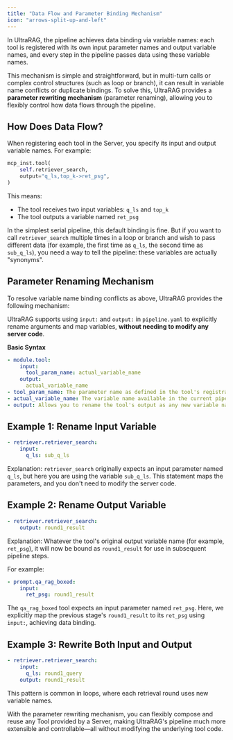```yaml
---
title: "Data Flow and Parameter Binding Mechanism"
icon: "arrows-split-up-and-left"
---
```


In UltraRAG, the pipeline achieves data binding via variable names: each tool is registered with its own input parameter names and output variable names, and every step in the pipeline passes data using these variable names.

This mechanism is simple and straightforward, but in multi-turn calls or complex control structures (such as loop or branch), it can result in variable name conflicts or duplicate bindings. To solve this, UltraRAG provides a **parameter rewriting mechanism** (parameter renaming), allowing you to flexibly control how data flows through the pipeline.

## How Does Data Flow?

When registering each tool in the Server, you specify its input and output variable names. For example:

```python
mcp_inst.tool(
    self.retriever_search,
    output="q_ls,top_k->ret_psg",
)
```

This means:

- The tool receives two input variables: `q_ls` and `top_k`
- The tool outputs a variable named `ret_psg`

In the simplest serial pipeline, this default binding is fine. But if you want to call `retriever_search` multiple times in a loop or branch and wish to pass different data (for example, the first time as `q_ls`, the second time as `sub_q_ls`), you need a way to tell the pipeline: these variables are actually "synonyms".

## Parameter Renaming Mechanism

To resolve variable name binding conflicts as above, UltraRAG provides the following mechanism:

UltraRAG supports using `input:` and `output:` in `pipeline.yaml` to explicitly rename arguments and map variables, **without needing to modify any server code**.

**Basic Syntax**

```yaml
- module.tool:
    input:
      tool_param_name: actual_variable_name
    output:
      actual_variable_name
- tool_param_name: The parameter name as defined in the tool's registration
- actual_variable_name: The variable name available in the current pipeline context
- output: Allows you to rename the tool's output as any new variable name in the pipeline
```

## Example 1: Rename Input Variable

```yaml
- retriever.retriever_search:
    input:
      q_ls: sub_q_ls
```

Explanation: `retriever_search` originally expects an input parameter named `q_ls`, but here you are using the variable `sub_q_ls`. This statement maps the parameters, and you don't need to modify the server code.

## Example 2: Rename Output Variable

```yaml
- retriever.retriever_search:
    output: round1_result
```

Explanation: Whatever the tool's original output variable name (for example, `ret_psg`), it will now be bound as `round1_result` for use in subsequent pipeline steps.

For example:

```yaml
- prompt.qa_rag_boxed:
    input:
      ret_psg: round1_result
```

The `qa_rag_boxed` tool expects an input parameter named `ret_psg`. Here, we explicitly map the previous stage's `round1_result` to its `ret_psg` using `input:`, achieving data binding.

## Example 3: Rewrite Both Input and Output

```yaml
- retriever.retriever_search:
    input:
      q_ls: round1_query
    output: round1_result
```

This pattern is common in loops, where each retrieval round uses new variable names.

With the parameter rewriting mechanism, you can flexibly compose and reuse any Tool provided by a Server, making UltraRAG's pipeline much more extensible and controllable—all without modifying the underlying tool code.